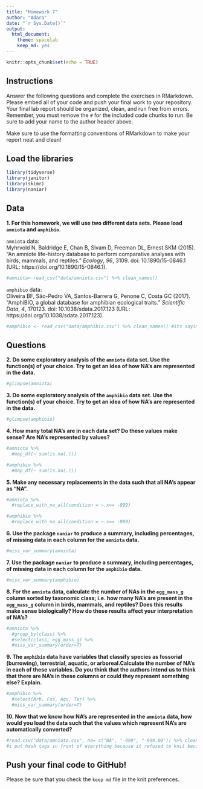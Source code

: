 ---
title: "Homework 7"
author: "Adara"
date: "`r Sys.Date()`"
output:
  html_document: 
    theme: spacelab
    keep_md: yes
---

```{r setup, include=FALSE}
knitr::opts_chunk$set(echo = TRUE)
```

## Instructions
Answer the following questions and complete the exercises in RMarkdown. Please embed all of your code and push your final work to your repository. Your final lab report should be organized, clean, and run free from errors. Remember, you must remove the `#` for the included code chunks to run. Be sure to add your name to the author header above.  

Make sure to use the formatting conventions of RMarkdown to make your report neat and clean!  

## Load the libraries
```{r message=FALSE, warning=FALSE}
library(tidyverse)
library(janitor)
library(skimr)
library(naniar)
``` 

## Data
**1. For this homework, we will use two different data sets. Please load `amniota` and `amphibio`.**  

`amniota` data:  
Myhrvold N, Baldridge E, Chan B, Sivam D, Freeman DL, Ernest SKM (2015). “An amniote life-history
database to perform comparative analyses with birds, mammals, and reptiles.” _Ecology_, *96*, 3109.
doi: 10.1890/15-0846.1 (URL: https://doi.org/10.1890/15-0846.1).


```{r}
#amniota<-read_csv("data/amniota.csv") %>% clean_names()
```

`amphibio` data:  
Oliveira BF, São-Pedro VA, Santos-Barrera G, Penone C, Costa GC (2017). “AmphiBIO, a global database
for amphibian ecological traits.” _Scientific Data_, *4*, 170123. doi: 10.1038/sdata.2017.123 (URL:
https://doi.org/10.1038/sdata.2017.123).
```{r}
#amphibio <- read_csv("data/amphibio.csv") %>% clean_names() #its saying it can't open the connection
```

## Questions  
**2. Do some exploratory analysis of the `amniota` data set. Use the function(s) of your choice. Try to get an idea of how NA's are represented in the data.**  
```{r}
#glimpse(amniota)
```

**3. Do some exploratory analysis of the `amphibio` data set. Use the function(s) of your choice. Try to get an idea of how NA's are represented in the data.**  
```{r}
#glimpse(amphibio)
```

**4. How many total NA's are in each data set? Do these values make sense? Are NA's represented by values?**   
```{r}
#amniota %>% 
  #map_df(~ sum(is.na(.)))
```

```{r}
#amphibio %>% 
  #map_df(~ sum(is.na(.)))
```

**5. Make any necessary replacements in the data such that all NA's appear as "NA".**   
```{r}
#amniota %>% 
  #replace_with_na_all(condition = ~.x== -999)
```
```{r}
#amphibio %>% 
  #replace_with_na_all(condition = ~.x== -999)
```

**6. Use the package `naniar` to produce a summary, including percentages, of missing data in each column for the `amniota` data.**  
```{r}
#miss_var_summary(amniota)
```



**7. Use the package `naniar` to produce a summary, including percentages, of missing data in each column for the `amphibio` data.**
```{r}
#miss_var_summary(amphibio)
```

**8. For the `amniota` data, calculate the number of NAs in the `egg_mass_g` column sorted by taxonomic class; i.e. how many NA's are present in the `egg_mass_g` column in birds, mammals, and reptiles? Does this results make sense biologically? How do these results affect your interpretation of NA's?**  
```{r}
#amniota %>% 
  #group_by(class) %>% 
  #select(class, egg_mass_g) %>% 
  #miss_var_summary(order=T)
```

**9. The `amphibio` data have variables that classify species as fossorial (burrowing), terrestrial, aquatic, or arboreal.Calculate the number of NA's in each of these variables. Do you think that the authors intend us to think that there are NA's in these columns or could they represent something else? Explain.**
```{r}
#amphibio %>% 
  #select(Arb, Fos, Aqu, Ter) %>% 
  #miss_var_summary(order=T)
```

**10. Now that we know how NA's are represented in the `amniota` data, how would you load the data such that the values which represent NA's are automatically converted?**
```{r}
#read.csv("data/amniota.csv", na= c("NA", "-999", "-999.00")) %>% clean_names() # Its saying it can't open the connection
#i put hash tags in front of everything because it refused to knit because it didn't recognize the data as an object. I'm thinking its because I had to import the data and not load it. 
```

## Push your final code to GitHub!
Please be sure that you check the `keep md` file in the knit preferences.  